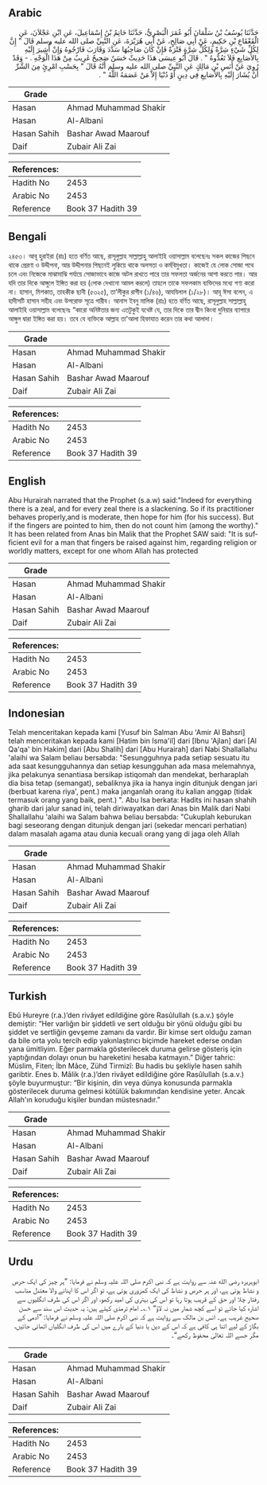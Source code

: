 ## Arabic


<div dir="rtl" lang="ar" style={{fontSize:'larger',backgroundColor:'#f8f9fa',padding:20}}>
حَدَّثَنَا يُوسُفُ بْنُ سَلْمَانَ أَبُو عُمَرَ الْبَصْرِيُّ، حَدَّثَنَا حَاتِمُ بْنُ إِسْمَاعِيلَ، عَنِ ابْنِ عَجْلاَنَ، عَنِ الْقَعْقَاعِ بْنِ حَكِيمٍ، عَنْ أَبِي صَالِحٍ، عَنْ أَبِي هُرَيْرَةَ، عَنِ النَّبِيِّ صلى الله عليه وسلم قَالَ ‏"‏ إِنَّ لِكُلِّ شَيْءٍ شِرَّةً وَلِكُلِّ شِرَّةٍ فَتْرَةً فَإِنْ كَانَ صَاحِبُهَا سَدَّدَ وَقَارَبَ فَارْجُوهُ وَإِنْ أُشِيرَ إِلَيْهِ بِالأَصَابِعِ فَلاَ تَعُدُّوهُ ‏"‏ ‏.‏ قَالَ أَبُو عِيسَى هَذَا حَدِيثٌ حَسَنٌ صَحِيحٌ غَرِيبٌ مِنْ هَذَا الْوَجْهِ ‏.‏ - وَقَدْ رُوِيَ عَنْ أَنَسِ بْنِ مَالِكٍ عَنِ النَّبِيِّ صلى الله عليه وسلم أَنَّهُ قَالَ ‏"‏ بِحَسْبِ امْرِئٍ مِنَ الشَّرِّ أَنْ يُشَارَ إِلَيْهِ بِالأَصَابِعِ فِي دِينٍ أَوْ دُنْيَا إِلاَّ مَنْ عَصَمَهُ اللَّهُ ‏"‏ ‏.‏
</div>
<div style={{backgroundColor:'#f8f9fa',padding:20, marginBottom: 10}}><table> <thead> <tr> <th>Grade</th> <th></th> </tr> </thead> <tbody> <tr><td>Hasan</td><td>Ahmad Muhammad Shakir</td></tr><tr><td>Hasan</td><td>Al-Albani</td></tr><tr><td>Hasan Sahih</td><td>Bashar Awad Maarouf</td></tr><tr><td>Daif</td><td>Zubair Ali Zai</td></tr></tbody></table><table> <thead> <tr> <th>References:</th> <th></th> </tr> </thead> <tbody><tr><td>Hadith No</td><td>2453</td></tr><tr><td>Arabic No</td><td>2453</td></tr><tr><td>Reference</td><td>Book 37 Hadith 39</td></tr></tbody></table></div>

## Bengali


<div dir="ltr" lang="bn" style={{fontSize:'larger',backgroundColor:'#f8f9fa',padding:20}}>
২৪৫৩। আবূ হুরাইরা (রাঃ) হতে বর্ণিত আছে, রাসূলুল্লাহ সাল্লাল্লাহু আলাইহি ওয়াসাল্লাম বলেছেনঃ সকল কাজের পিছনে থাকে প্রেরণা ও উদ্দীপনা, আর উদ্দীপনার পিছনেই লুকিয়ে থাকে অলসতা ও কর্মবিমুখতা। কাজেই যে লোক সোজা পথে চলে এবং নিজেকে মাঝামাঝি পর্যায়ে সোজাভাবে কাজে অটল রাখতে পারে তার সফলতা অর্জনের আশা করতে পার। আর যদি তার দিকে আঙ্গুলে ইঙ্গিত করা হয় (লোক দেখানো আমল করলে) তাহলে তাকে সফলকাম ব্যক্তিদের মধ্যে গণ্য করো না। হাসান, মিশকাত, তাহকীক ছানী (৫৩২৫), তা’লীকুর রাগীব (১/৪৬), আযযিলাল (১/২৮)। আবূ ঈসা বলেন, এ হাদীসটি হাসান সহীহ এবং উপরোক্ত সূত্রে গারীব। আনাস ইবনু মালিক (রাঃ) হতে বর্ণিত আছে, রাসূলুল্লাহ সাল্লাল্লাহু আলাইহি ওয়াসাল্লাম বলেছেনঃ “কারো অনিষ্টতার জন্য এতটুকুই যথেষ্ট যে, তার দিকে তার দ্বীন কিংবা দুনিয়ার ব্যাপারে আঙ্গুল দ্বারা ইঙ্গিত করা হয়। তবে যে ব্যক্তিকে আল্লাহ তা'আলা হিফাযাত করেন তার কথা আলাদা।
</div>
<div style={{backgroundColor:'#f8f9fa',padding:20, marginBottom: 10}}><table> <thead> <tr> <th>Grade</th> <th></th> </tr> </thead> <tbody> <tr><td>Hasan</td><td>Ahmad Muhammad Shakir</td></tr><tr><td>Hasan</td><td>Al-Albani</td></tr><tr><td>Hasan Sahih</td><td>Bashar Awad Maarouf</td></tr><tr><td>Daif</td><td>Zubair Ali Zai</td></tr></tbody></table><table> <thead> <tr> <th>References:</th> <th></th> </tr> </thead> <tbody><tr><td>Hadith No</td><td>2453</td></tr><tr><td>Arabic No</td><td>2453</td></tr><tr><td>Reference</td><td>Book 37 Hadith 39</td></tr></tbody></table></div>

## English


<div dir="ltr" lang="en" style={{fontSize:'larger',backgroundColor:'#f8f9fa',padding:20}}>
Abu Hurairah narrated that the Prophet (s.a.w) said:"Indeed for everything there is a zeal, and for every zeal there is a slackening. So if its practitioner behaves properly,and is moderate, then hope for him (for his success). But if the fingers are pointed to him, then do not count him (among the worthy)." It has been related from Anas bin Malik that the Prophet SAW said: "It is sufficient evil for a man that fingers be raised against him, regarding religion or worldly matters, except for one whom Allah has protected
</div>
<div style={{backgroundColor:'#f8f9fa',padding:20, marginBottom: 10}}><table> <thead> <tr> <th>Grade</th> <th></th> </tr> </thead> <tbody> <tr><td>Hasan</td><td>Ahmad Muhammad Shakir</td></tr><tr><td>Hasan</td><td>Al-Albani</td></tr><tr><td>Hasan Sahih</td><td>Bashar Awad Maarouf</td></tr><tr><td>Daif</td><td>Zubair Ali Zai</td></tr></tbody></table><table> <thead> <tr> <th>References:</th> <th></th> </tr> </thead> <tbody><tr><td>Hadith No</td><td>2453</td></tr><tr><td>Arabic No</td><td>2453</td></tr><tr><td>Reference</td><td>Book 37 Hadith 39</td></tr></tbody></table></div>

## Indonesian


<div dir="ltr" lang="id" style={{fontSize:'larger',backgroundColor:'#f8f9fa',padding:20}}>
Telah menceritakan kepada kami [Yusuf bin Salman Abu 'Amir Al Bahsri] telah menceritakan kepada kami [Hatim bin Isma'il] dari [Ibnu 'Ajlan] dari [Al Qa'qa' bin Hakim] dari [Abu Shalih] dari [Abu Hurairah] dari Nabi Shallallahu 'alaihi wa Salam beliau bersabda: "Sesungguhnya pada setiap sesuatu itu ada saat kesungguhannya dan setiap kesungguhan ada masa melemahnya, jika pelakunya senantiasa bersikap istiqomah dan mendekat, berharaplah dia bisa tetap (semangat), sebaliknya jika ia hanya ingin ditunjuk dengan jari (berbuat karena riya', pent.) maka janganlah orang itu kalian anggap (tidak termasuk orang yang baik, pent.) ". Abu Isa berkata: Hadits ini hasan shahih gharib dari jalur sanad ini, telah diriwayatkan dari Anas bin Malik dari Nabi Shallallahu 'alaihi wa Salam bahwa beliau bersabda: "Cukuplah keburukan bagi seseorang dengan ditunjuk dengan jari (sekedar mencari perhatian) dalam masalah agama atau dunia kecuali orang yang di jaga oleh Allah
</div>
<div style={{backgroundColor:'#f8f9fa',padding:20, marginBottom: 10}}><table> <thead> <tr> <th>Grade</th> <th></th> </tr> </thead> <tbody> <tr><td>Hasan</td><td>Ahmad Muhammad Shakir</td></tr><tr><td>Hasan</td><td>Al-Albani</td></tr><tr><td>Hasan Sahih</td><td>Bashar Awad Maarouf</td></tr><tr><td>Daif</td><td>Zubair Ali Zai</td></tr></tbody></table><table> <thead> <tr> <th>References:</th> <th></th> </tr> </thead> <tbody><tr><td>Hadith No</td><td>2453</td></tr><tr><td>Arabic No</td><td>2453</td></tr><tr><td>Reference</td><td>Book 37 Hadith 39</td></tr></tbody></table></div>

## Turkish


<div dir="ltr" lang="tr" style={{fontSize:'larger',backgroundColor:'#f8f9fa',padding:20}}>
Ebû Hureyre (r.a.)’den rivâyet edildiğine göre Rasûlullah (s.a.v.) şöyle demiştir: “Her varlığın bir şiddetli ve sert olduğu bir yönü olduğu gibi bu şiddet ve sertliğin gevşeme zamanı da vardır. Bir kimse sert olduğu zaman da bile orta yolu tercih edip yakınlaştırıcı biçimde hareket ederse ondan yana ümitliyim. Eğer parmakla gösterilecek duruma gelirse gösteriş için yaptığından dolayı onun bu hareketini hesaba katmayın.” Diğer tahric: Müslim, Fiten; İbn Mâce, Zühd Tirmizî: Bu hadis bu şekliyle hasen sahih garibtir. Enes b. Mâlik (r.a.)’den rivâyet edildiğine göre Rasûlullah (s.a.v.) şöy­le buyurmuştur: “Bir kişinin, din veya dünya konusunda parmakla gösterilecek duruma gelmesi kötülük bakımından kendisine yeter. Ancak Allah'ın koruduğu kişiler bundan müstesnadır.”
</div>
<div style={{backgroundColor:'#f8f9fa',padding:20, marginBottom: 10}}><table> <thead> <tr> <th>Grade</th> <th></th> </tr> </thead> <tbody> <tr><td>Hasan</td><td>Ahmad Muhammad Shakir</td></tr><tr><td>Hasan</td><td>Al-Albani</td></tr><tr><td>Hasan Sahih</td><td>Bashar Awad Maarouf</td></tr><tr><td>Daif</td><td>Zubair Ali Zai</td></tr></tbody></table><table> <thead> <tr> <th>References:</th> <th></th> </tr> </thead> <tbody><tr><td>Hadith No</td><td>2453</td></tr><tr><td>Arabic No</td><td>2453</td></tr><tr><td>Reference</td><td>Book 37 Hadith 39</td></tr></tbody></table></div>

## Urdu


<div dir="rtl" lang="ur" style={{fontSize:'larger',backgroundColor:'#f8f9fa',padding:20}}>
ابوہریرہ رضی الله عنہ سے روایت ہے کہ نبی اکرم صلی اللہ علیہ وسلم نے فرمایا: ”ہر چیز کی ایک حرص و نشاط ہوتی ہے، اور ہر حرص و نشاط کی ایک کمزوری ہوتی ہے، تو اگر اس کا اپنانے والا معتدل مناسب رفتار چلا اور حق کے قریب ہوتا رہا تو اس کی بہتری کی امید رکھو، اور اگر اس کی طرف انگلیوں سے اشارہ کیا جائے تو اسے کچھ شمار میں نہ لاؤ“ ۱؎۔ امام ترمذی کہتے ہیں: یہ حدیث اس سند سے حسن صحیح غریب ہے۔ انس بن مالک سے روایت ہے کہ نبی اکرم صلی اللہ علیہ وسلم نے فرمایا: ”آدمی کے بگاڑ کے لیے اتنا ہی کافی ہے کہ اس کے دین یا دنیا کے بارے میں اس کی طرف انگلیاں اٹھائی جائیں، مگر جسے اللہ تعالیٰ محفوظ رکھے“۔
</div>
<div style={{backgroundColor:'#f8f9fa',padding:20, marginBottom: 10}}><table> <thead> <tr> <th>Grade</th> <th></th> </tr> </thead> <tbody> <tr><td>Hasan</td><td>Ahmad Muhammad Shakir</td></tr><tr><td>Hasan</td><td>Al-Albani</td></tr><tr><td>Hasan Sahih</td><td>Bashar Awad Maarouf</td></tr><tr><td>Daif</td><td>Zubair Ali Zai</td></tr></tbody></table><table> <thead> <tr> <th>References:</th> <th></th> </tr> </thead> <tbody><tr><td>Hadith No</td><td>2453</td></tr><tr><td>Arabic No</td><td>2453</td></tr><tr><td>Reference</td><td>Book 37 Hadith 39</td></tr></tbody></table></div>